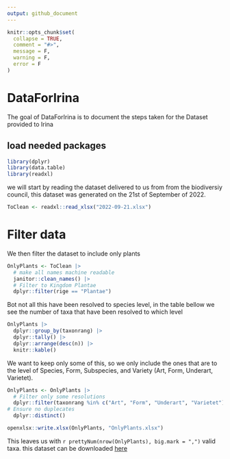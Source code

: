 ```yaml
---
output: github_document
---
```


<!-- README.md is generated from README.Rmd. Please edit that file -->

```r
knitr::opts_chunk$set(
  collapse = TRUE,
  comment = "#>",
  message = F,
  warning = F,
  error = F
)
```

# DataForIrina

<!-- badges: start -->
<!-- badges: end -->

The goal of DataForIrina is to document the steps taken for the Dataset provided to Irina

## load needed packages

```r
library(dplyr)
library(data.table)
library(readxl)
```


we will start by reading the dataset delivered to us from from the biodiversiy council, this dataset was generated on the 21st of September of 2022.

```r
ToClean <- readxl::read_xlsx("2022-09-21.xlsx") 
```


# Filter data

We then filter the dataset to include only plants

```r
OnlyPlants <- ToClean |> 
  # make all names machine readable
  janitor::clean_names() |>
  # Filter to Kingdom Plantae
  dplyr::filter(rige == "Plantae")
```


Bot not all this have been resolved to species level, in the table bellow we see the number of taxa that have been resolved to which level

```r
OnlyPlants |> 
  dplyr::group_by(taxonrang) |> 
  dplyr::tally() |> 
  dplyr::arrange(desc(n)) |> 
  knitr::kable()
```


We want to keep only some of this, so we only include the ones that are to the level of Species, Form, Subspecies, and Variety (Art, Form, Underart, Varietet).

```r
OnlyPlants <- OnlyPlants |> 
  # Filter only some resolutions
  dplyr::filter(taxonrang %in% c("Art", "Form", "Underart", "Varietet")) |> 
# Ensure no duplecates
  dplyr::distinct()
```

```r
openxlsx::write.xlsx(OnlyPlants, "OnlyPlants.xlsx")
```


This leaves us with `r prettyNum(nrow(OnlyPlants), big.mark = ",")` valid taxa. this dataset can be downloaded [here]()

